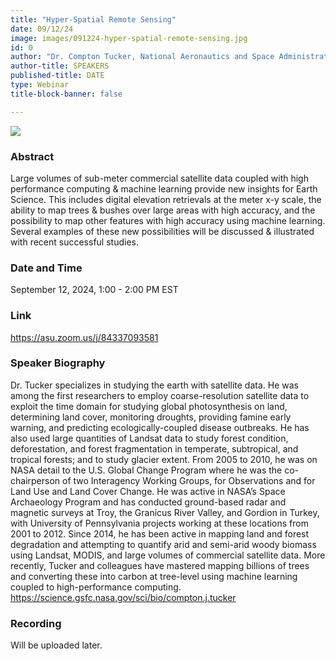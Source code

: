 ```yaml
---
title: "Hyper-Spatial Remote Sensing"
date: 09/12/24
image: images/091224-hyper-spatial-remote-sensing.jpg
id: 0
author: "Dr. Compton Tucker, National Aeronautics and Space Administration (NASA)"
author-title: SPEAKERS
published-title: DATE
type: Webinar
title-block-banner: false

---
```

![](images/091224-hyper-spatial-remote-sensing.jpg)

### Abstract
Large volumes of sub-meter commercial satellite data coupled with high performance computing & machine learning provide new insights for Earth Science.  This includes digital elevation retrievals at the meter x-y scale, the ability to map trees & bushes over large areas with high accuracy, and the possibility to map other features with high accuracy using machine learning.  Several examples of these new possibilities will be discussed & illustrated with recent successful studies.

### Date and Time
September 12, 2024, 1:00 - 2:00 PM EST

### Link
[https://asu.zoom.us/j/84337093581](https://asu.zoom.us/j/84337093581)

### Speaker Biography
Dr. Tucker specializes in studying the earth with satellite data. He was among the first researchers to employ coarse-resolution satellite data to exploit the time domain for studying global photosynthesis on land, determining land cover, monitoring droughts, providing famine early warning, and predicting ecologically-coupled disease outbreaks. He has also used large quantities of Landsat data to study forest condition, deforestation, and forest fragmentation in temperate, subtropical, and tropical forests; and to study glacier extent. From 2005 to 2010, he was on NASA detail to the U.S. Global Change Program where he was the co-chairperson of two Interagency Working Groups, for Observations and for Land Use and Land Cover Change. He was active in NASA’s Space Archaeology Program and has conducted ground-based radar and magnetic surveys at Troy, the Granicus River Valley, and Gordion in Turkey, with University of Pennsylvania projects working at these locations from 2001 to 2012. Since 2014, he has been active in mapping land and forest degradation and attempting to quantify arid and semi-arid woody biomass using Landsat, MODIS, and large volumes of commercial satellite data. More recently, Tucker and colleagues have mastered mapping billions of trees and converting these into carbon at tree-level using machine learning coupled to high-performance computing. [https://science.gsfc.nasa.gov/sci/bio/compton.j.tucker](https://science.gsfc.nasa.gov/sci/bio/compton.j.tucker)

### Recording

Will be uploaded later. 